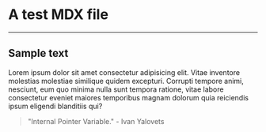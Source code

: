 # A test MDX file

***

## Sample text

Lorem ipsum dolor sit amet consectetur adipisicing elit. Vitae inventore molestias molestiae similique quidem excepturi. Corrupti tempore animi, nesciunt, eum quo minima nulla sunt tempora ratione, vitae labore consectetur eveniet maiores temporibus magnam dolorum quia reiciendis ipsum eligendi blanditiis qui?

> "Internal Pointer Variable." - Ivan Yalovets